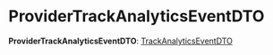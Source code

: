 
# ProviderTrackAnalyticsEventDTO

 **ProviderTrackAnalyticsEventDTO**: [TrackAnalyticsEventDTO](../../interfaces/types.TrackAnalyticsEventDTO/page.mdx)
